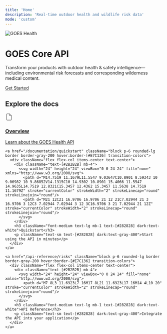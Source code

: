 ```yaml
---
title: 'Home'
description: 'Real-time outdoor health and wildlife risk data'
mode: 'custom'
---
```


<div className="max-w-full w-full py-10 lg:py-16 bg-[#2E2E2E] dark:bg-[#1E1E1E]">
  <div className="max-w-6xl mx-auto px-4">
    <div className="flex flex-col items-center text-center">
      <img src="/images/goes-icon-yellow.png" alt="GOES Health" className="h-16 mb-6" />
      <h1 className="text-3xl lg:text-5xl text-white mb-4">
        GOES Core API
      </h1>
      <p className="text-base lg:text-lg text-gray-300 mb-8 max-w-3xl">
        Transform your products with outdoor health & safety intelligence—including environmental risk forecasts and corresponding wilderness medical content.
      </p>
      <div className="flex flex-col sm:flex-row gap-4">
        <a href="/documentation/overview" className="inline-flex h-10 items-center justify-center rounded-lg bg-[#E7C136] px-6 font-medium text-black hover:bg-[#E7C136]/90">
          Get Started
        </a>
      </div>
    </div>
  </div>
</div>

<div className="max-w-6xl mx-auto px-4 py-16">
  <h2 className="text-xl mb-12 text-center">Explore the docs</h2>
  
  <div className="grid md:grid-cols-2 lg:grid-cols-3 gap-8">
    <a href="/documentation/overview" className="block p-6 rounded-lg border border-gray-200 hover:border-[#E7C136] transition-colors">
      <div className="flex flex-col items-center text-center">
        <div className="text-[#2B2B2B] mb-4">
          <svg width="24" height="24" viewBox="0 0 24 24" fill="none" xmlns="http://www.w3.org/2000/svg">
            <path d="M14 2H6C5.46957 2 4.96086 2.21071 4.58579 2.58579C4.21071 2.96086 4 3.46957 4 4V20C4 20.5304 4.21071 21.0391 4.58579 21.4142C4.96086 21.7893 5.46957 22 6 22H18C18.5304 22 19.0391 21.7893 19.4142 21.4142C19.7893 21.0391 20 20.5304 20 20V8L14 2Z" stroke="currentColor" strokeWidth="2" strokeLinecap="round" strokeLinejoin="round"/>
            <path d="M14 2V8H20" stroke="currentColor" strokeWidth="2" strokeLinecap="round" strokeLinejoin="round"/>
          </svg>
        </div>
        <h3 className="font-medium text-lg mb-1 text-[#282828] dark:text-white">Overview</h3>
        <p className="text-sm text-[#282828] dark:text-gray-400">Learn about the GOES Health API</p>
      </div>
    </a>

    <a href="/documentation/quickstart" className="block p-6 rounded-lg border border-gray-200 hover:border-[#E7C136] transition-colors">
      <div className="flex flex-col items-center text-center">
        <div className="text-[#2B2B2B] mb-4">
          <svg width="24" height="24" viewBox="0 0 24 24" fill="none" xmlns="http://www.w3.org/2000/svg">
            <path d="M14.7519 11.1679L11.5547 9.03647C10.8901 8.59343 10 9.06982 10 9.86852V14.1315C10 14.9302 10.8901 15.4066 11.5547 14.9635L14.7519 12.8321C15.3457 12.4362 15.3457 11.5638 14.7519 11.1679Z" stroke="currentColor" strokeWidth="2" strokeLinecap="round" strokeLinejoin="round"/>
            <path d="M21 12C21 16.9706 16.9706 21 12 21C7.02944 21 3 16.9706 3 12C3 7.02944 7.02944 3 12 3C16.9706 3 21 7.02944 21 12Z" stroke="currentColor" strokeWidth="2" strokeLinecap="round" strokeLinejoin="round"/>
          </svg>
        </div>
        <h3 className="font-medium text-lg mb-1 text-[#282828] dark:text-white">Quickstart</h3>
        <p className="text-sm text-[#282828] dark:text-gray-400">Start using the API in minutes</p>
      </div>
    </a>

    <a href="/api-reference/risks" className="block p-6 rounded-lg border border-gray-200 hover:border-[#E7C136] transition-colors">
      <div className="flex flex-col items-center text-center">
        <div className="text-[#2B2B2B] mb-4">
          <svg width="24" height="24" viewBox="0 0 24 24" fill="none" xmlns="http://www.w3.org/2000/svg">
            <path d="M7 8L3 11.6923L7 16M17 8L21 11.6923L17 16M14 4L10 20" stroke="currentColor" strokeWidth="2" strokeLinecap="round" strokeLinejoin="round"/>
          </svg>
        </div>
        <h3 className="font-medium text-lg mb-1 text-[#282828] dark:text-white">API Reference</h3>
        <p className="text-sm text-[#282828] dark:text-gray-400">Integrate the API into your application</p>
      </div>
    </a>
  </div>
</div>
